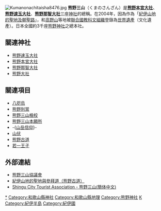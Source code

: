 [[File:Kumanonachitaisha8476.jpg|thumbnail]]
'''熊野三山'''（くまのさんざん）是'''[[熊野本宮大社|熊野本宮大社]]'''、'''[[熊野速玉大社|熊野速玉大社]]'''、'''[[熊野那智大社|熊野那智大社]]'''三座[[神社|神社]]的總稱。在2004年，因為作為「[[紀伊山地的聖地及朝聖路|紀伊山地的聖地及朝聖路]]」，和[[高野山|高野山]]等地被[[聯合國教科文組織|聯合國教科文組織]]登錄為[[世界遺產|世界遺產]]（文化遺產）。日本全國約3千座[[熊野神社|熊野神社]]之總本社。

== 關連神社 ==
* [[熊野速玉大社|熊野速玉大社]]
* [[熊野本宮大社|熊野本宮大社]]
* [[熊野那智大社|熊野那智大社]]
* [[熊野大社|熊野大社]]

== 關連項目 ==
* [[八咫烏|八咫烏]]
* [[熊野別當|熊野別當]]
* [[熊野三山檢校|熊野三山檢校]]
* [[熊野三山本願所|熊野三山本願所]]
* -{[[山岳信仰|山岳信仰]]}-
* [[山伏|山伏]]
* [[熊野古道|熊野古道]]
* [[若一王子|若一王子]]

== 外部連結 ==
* [https://web.archive.org/web/20091228204818/http://www2.ocn.ne.jp/~sanzan/ 熊野三山協議會]
* [http://www.pref.wakayama.lg.jp/sekaiisan/ 紀伊山地的聖地與參拜道（熊野古道）] {{Wayback|url=http://www.pref.wakayama.lg.jp/sekaiisan/ |date=20060713073733 }}
* [https://www.shinguu.jp/cn/kumanokodo1 Shingu City Tourist Association - 熊野三山(簡体中文)] {{Wayback|url=https://www.shinguu.jp/cn/kumanokodo1 |date=20210716190059 }}

{{紀伊山地的聖地及朝聖路}}

[[Category:熊野信仰|*]]
[[Category:和歌山縣神社|Category:和歌山縣神社]]
[[Category:和歌山縣地理|Category:和歌山縣地理]]
[[Category:熊野神社|Category:熊野神社]]
[[Category:日本世界遺產|K]]
[[Category:紀伊半島|Category:紀伊半島]]
[[Category:紀伊國|Category:紀伊國]]